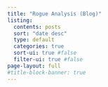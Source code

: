```yaml
---
title: "Rogue Analysis (Blog)"
listing:
  contents: posts
  sort: "date desc"
  type: default
  categories: true
  sort-ui: true #false
  filter-ui: true #false
page-layout: full
#title-block-banner: true
---
```

